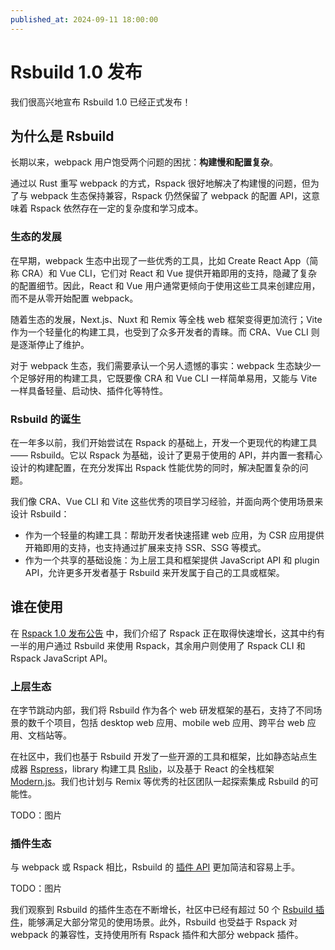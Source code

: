 ```yaml
---
published_at: 2024-09-11 18:00:00
---
```


# Rsbuild 1.0 发布

我们很高兴地宣布 Rsbuild 1.0 已经正式发布！

## 为什么是 Rsbuild

长期以来，webpack 用户饱受两个问题的困扰：**构建慢和配置复杂**。

通过以 Rust 重写 webpack 的方式，Rspack 很好地解决了构建慢的问题，但为了与 webpack 生态保持兼容，Rspack 仍然保留了 webpack 的配置 API，这意味着 Rspack 依然存在一定的复杂度和学习成本。

### 生态的发展

在早期，webpack 生态中出现了一些优秀的工具，比如 Create React App（简称 CRA）和 Vue CLI，它们对 React 和 Vue 提供开箱即用的支持，隐藏了复杂的配置细节。因此，React 和 Vue 用户通常更倾向于使用这些工具来创建应用，而不是从零开始配置 webpack。

随着生态的发展，Next.js、Nuxt 和 Remix 等全栈 web 框架变得更加流行；Vite 作为一个轻量化的构建工具，也受到了众多开发者的青睐。而 CRA、Vue CLI 则是逐渐停止了维护。

对于 webpack 生态，我们需要承认一个另人遗憾的事实：webpack 生态缺少一个足够好用的构建工具，它既要像 CRA 和 Vue CLI 一样简单易用，又能与 Vite 一样具备轻量、启动快、插件化等特性。

### Rsbuild 的诞生

在一年多以前，我们开始尝试在 Rspack 的基础上，开发一个更现代的构建工具 —— Rsbuild。它以 Rspack 为基础，设计了更易于使用的 API，并内置一套精心设计的构建配置，在充分发挥出 Rspack 性能优势的同时，解决配置复杂的问题。

我们像 CRA、Vue CLI 和 Vite 这些优秀的项目学习经验，并面向两个使用场景来设计 Rsbuild：

- 作为一个轻量的构建工具：帮助开发者快速搭建 web 应用，为 CSR 应用提供开箱即用的支持，也支持通过扩展来支持 SSR、SSG 等模式。
- 作为一个共享的基础设施：为上层工具和框架提供 JavaScript API 和 plugin API，允许更多开发者基于 Rsbuild 来开发属于自己的工具或框架。

## 谁在使用

在 [Rspack 1.0 发布公告](https://rspack.dev/zh/blog/announcing-1-0) 中，我们介绍了 Rspack 正在取得快速增长，这其中约有一半的用户通过 Rsbuild 来使用 Rspack，其余用户则使用了 Rspack CLI 和 Rspack JavaScript API。

### 上层生态

在字节跳动内部，我们将 Rsbuild 作为各个 web 研发框架的基石，支持了不同场景的数千个项目，包括 desktop web 应用、mobile web 应用、跨平台 web 应用、文档站等。

在社区中，我们也基于 Rsbuild 开发了一些开源的工具和框架，比如静态站点生成器 [Rspress](https://github.com/web-infra-dev/rspress)，library 构建工具 [Rslib](https://github.com/web-infra-dev/rslib)，以及基于 React 的全栈框架 [Modern.js](https://github.com/web-infra-dev/modern.js)。我们也计划与 Remix 等优秀的社区团队一起探索集成 Rsbuild 的可能性。

TODO：图片

### 插件生态

与 webpack 或 Rspack 相比，Rsbuild 的 [插件 API](https://rsbuild.dev/plugins/dev/index) 更加简洁和容易上手。

TODO：图片

我们观察到 Rsbuild 的插件生态在不断增长，社区中已经有超过 50 个 [Rsbuild 插件](https://github.com/web-infra-dev/awesome-rspack?tab=readme-ov-file#rsbuild-plugins)，能够满足大部分常见的使用场景。此外，Rsbuild 也受益于 Rspack 对 webpack 的兼容性，支持使用所有 Rspack 插件和大部分 webpack 插件。
